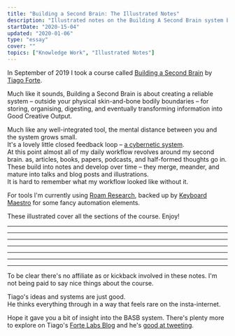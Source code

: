 ```yaml
---
title: "Building a Second Brain: The Illustrated Notes"
description: "Illustrated notes on the Building A Second Brain system by Tiago Forte"
startDate: "2020-15-04"
updated: "2020-01-06"
type: "essay"
cover: ""
topics: ["Knowledge Work", "Illustrated Notes"]
---
```


In September of 2019 I took a course called <a href='https://www.buildingasecondbrain.com'>Building a Second Brain</a> by <a href='https://twitter.com/fortelabs'>Tiago Forte</a>.

Much like it sounds, Building a Second Brain is about creating a reliable system – outside your physical skin-and-bone bodily boundaries – for storing, organising, digesting, and eventually transforming information into Good Creative Output.

Much like any well-integrated tool, the mental distance between you and the system grows small.  
It's a lovely little closed feedback loop – <a href="https://en.wikipedia.org/wiki/Cybernetics">a cybernetic system</a>.  
At this point almost all of my daily workflow revolves around my second brain. as, articles, books, papers, podcasts, and half-formed thoughts go in.  
These build into notes and develop over time – they merge, meander, and mature into talks and blog posts and illustrations.  
It is hard to remember what my workflow looked like without it.

For tools I'm currently using <a href="https://roamresearch.com/">Roam Research</a>, backed up by <a href="https://www.keyboardmaestro.com/main/">Keyboard Maestro</a> for some fancy automation elements.

These illustrated cover all the sections of the course. Enjoy!

---

<FullWidthImage
    width="980px"
    src="https://res.cloudinary.com/dg3gyk0gu/image/upload/c_scale,f_auto,q_auto:best,w_1200/v1586173192/maggieappleton.com/basb/Basb1-4_2x.jpg"
    alt="Building a second brain (BASB) illustrated notes on the PARA system of organising content projects, areas, resources, and archives"
/>

<FullWidthImage
    width="980px"
    src="https://res.cloudinary.com/dg3gyk0gu/image/upload/c_scale,f_auto,q_auto:best,w_1200/v1586173190/maggieappleton.com/basb/Basb1-2_2x.jpg"
    alt="BASB sketchnotes on putting projects in priority order and defining the desired outcome"
/>

<FullWidthImage
    width="980px"
    src="https://res.cloudinary.com/dg3gyk0gu/image/upload/c_scale,f_auto,q_auto:best,w_1200/v1586173188/maggieappleton.com/basb/Basb1-1_2x.jpg"
    alt="BASB sketchnotes on wiping the slate clean and setting up PARA as a folder structure"
/>

<FullWidthImage
    width="980px"
    src="https://res.cloudinary.com/dg3gyk0gu/image/upload/c_scale,f_auto,q_auto:best,w_1200/v1586173189/maggieappleton.com/basb/Basb1-3_2x.jpg"
    alt="BASB sketchnotes on creating metaplans before you start your project"
/>

---

<FullWidthImage
    width="980px"
    src="https://res.cloudinary.com/dg3gyk0gu/image/upload/c_scale,f_auto,q_auto:best,w_1200/v1586173064/maggieappleton.com/basb/Basb2-1_2x.jpg"
    alt="BASB sketchnotes on digital cognition and building a personal knowledge base"
/>

<FullWidthImage
    width="980px"
    src="https://res.cloudinary.com/dg3gyk0gu/image/upload/c_scale,f_auto,q_auto:best,w_1200/v1586173065/maggieappleton.com/basb/Basb2-2_2x.jpg"
    alt="BASB sketchnotes on your notes being unpolished, personal, open-ended, and diverse"
/>

<FullWidthImage
    width="980px"
    src="https://res.cloudinary.com/dg3gyk0gu/image/upload/c_scale,f_auto,q_auto:best,w_1200/v1586173061/maggieappleton.com/basb/Basb2-3_2x.jpg"
    alt="BASB sketchnotes on considering 12 favourite problems to focus on"
/>

---

<FullWidthImage
    width="980px"
    src="https://res.cloudinary.com/dg3gyk0gu/image/upload/c_scale,f_auto,q_auto:best,w_1200/v1586172896/maggieappleton.com/basb/Basb3-1_2x.jpg"
    alt="BASB sketchnotes on balancing discoverability with understanding in your notes"
/>

<FullWidthImage
    width="980px"
    src="https://res.cloudinary.com/dg3gyk0gu/image/upload/c_scale,f_auto,q_auto:best,w_1200/v1586172898/maggieappleton.com/basb/Basb3-2_2x.jpg"
    alt="BASB sketchnotes on putting your notes through 5 layers of progressive summarisation"
/>

<FullWidthImage
    width="980px"
    src="https://res.cloudinary.com/dg3gyk0gu/image/upload/c_scale,f_auto,q_auto:best,w_1200/v1586172894/maggieappleton.com/basb/Basb3-3_2x.jpg"
    alt="BASB sketchnotes on focusing on what resonates when summarising your notes"
/>

---

<FullWidthImage
    width="980px"
    src="https://res.cloudinary.com/dg3gyk0gu/image/upload/c_scale,f_auto,q_auto:best,w_1200/v1586172982/maggieappleton.com/basb/Basb4-1_2x.jpg"
    alt="BASB sketchnotes on thinking of return on attention like ROI"
/>

<FullWidthImage
    width="980px"
    src="https://res.cloudinary.com/dg3gyk0gu/image/upload/c_scale,f_auto,q_auto:best,w_1200/v1586172879/maggieappleton.com/basb/Basb4-2_2x.jpg"
    alt="BASB sketchnotes on flow state as the pinnacle of experience, learning, and performance. As well as the biochemistry of flow state."
/>

<FullWidthImage
    width="980px"
    src="https://res.cloudinary.com/dg3gyk0gu/image/upload/c_scale,f_auto,q_auto:best,w_1200/v1586172878/maggieappleton.com/basb/Basb4-3_2x.jpg"
    alt="BASB sketchnotes on solving the interruptability of flow with placeholding and breaking work down into smaller packets"
/>

<FullWidthImage
    width="980px"
    src="https://res.cloudinary.com/dg3gyk0gu/image/upload/c_scale,f_auto,q_auto:best,w_1200/v1586172879/maggieappleton.com/basb/Basb4-4_2x.jpg"
    alt="BASB sketchnotes on wrestling with knowledge by interacting with it in meanginful ways"
/>

---

<FullWidthImage
    width="980px"
    src="https://res.cloudinary.com/dg3gyk0gu/image/upload/c_scale,f_auto,q_auto:best,w_1200/v1586172864/maggieappleton.com/basb/Basb5-1_2x.jpg"
    alt="Just in time project management helps us balance our workflow between capture and delivery."
/>

<FullWidthImage
    width="980px"
    src="https://res.cloudinary.com/dg3gyk0gu/image/upload/c_scale,f_auto,q_auto:best,w_1200/v1586172865/maggieappleton.com/basb/Basb5-2_2x.jpg"
    alt="Your orderly system of notes is like mise en place – everything in its place"
/>

<FullWidthImage
    width="980px"
    src="https://res.cloudinary.com/dg3gyk0gu/image/upload/c_scale,f_auto,q_auto:best,w_1200/v1586172873/maggieappleton.com/basb/Basb5-4_2x.jpg"
    alt="We need flexible strategies, not static workflows. We diagnose the problem, form a guiding policy to tackle it, and write an action plan to implement it. "
/>

<FullWidthImage
    width="980px"
    src="https://res.cloudinary.com/dg3gyk0gu/image/upload/c_scale,f_auto,q_auto:best,w_1200/v1586172866/maggieappleton.com/basb/Basb5-3_2x.jpg"
    alt="Some workflow strategies we can use include context switching, changing the form of our notes, and adding color commentary through annotations and highlights."
/>

---

<FullWidthImage
    width="980px"
    src="https://res.cloudinary.com/dg3gyk0gu/image/upload/c_scale,f_auto,q_auto:best,w_1200/v1586172858/maggieappleton.com/basb/Basb6-1_2x.jpg"
    alt="The final section of BASB covers how to make a personal knowledge management canvas"
/>

---

To be clear there's no affiliate as or kickback involved in these notes.
I'm not being paid to say nice things about the course.

Tiago's ideas and systems are just good.  
He thinks everything through in a way that feels rare on the insta-internet.

Hope it gave you a bit of insight into the BASB system.
There's plenty more to explore on Tiago's <a href="https://praxis.fortelabs.co/">Forte Labs Blog</a> and he's <a href="https://twitter.com/fortelabs">good at tweeting</a>.
